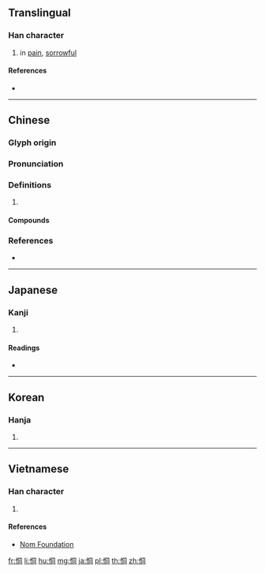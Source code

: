 ==Translingual==

===Han character===
{{Han char|rn=61|rad=心|as=06|sn=9|four=97020|canj=PBMR|ids=⿰忄同}}

# in [[pain]], [[sorrowful]]

====References====
* {{Han ref|kx=0385.130|dkj=10594|dj=0717.030|hdz=42295.080|uh=606B|ud=24683|bh=ABF0|bd=44016}}

----

==Chinese==
{{zh-forms}}

===Glyph origin===
{{Han etym}}

===Pronunciation===
{{zh-pron
|m=dòng
|c=dung6,tung1
|mc=y
|oc=y
|cat=
}}

===Definitions===
{{zh-hanzi}}

# {{rfdef|zh}}

====Compounds====
{{zh-der|哀恫|恫喝|恫嚇|恫疑虛喝|恫疑虛猲|恫瘝|恫瘝在抱|恫瘝在身|憁恫|虛聲恫嚇}}

===References===
* {{R:yue:Hanzi}}

----

==Japanese==

===Kanji===
{{ja-kanji|grade=|rs=心06}}

# {{defn|lang=ja|sort=心06}}

====Readings====
* {{ja-readings|goon=[[ず]] (zu), [[ずう]] (zū), [[つう]] (tsū)|kanon=[[とう]] (tō)|kanyoon=[[どう]] (dō)|kun=[[いたむ]] (itamu)}}

----

==Korean==

===Hanja===
{{ko-hanja|hangeul=통|eumhun=|rv=tong|mr=t'ong|y=thong}}

# {{defn|lang=ko|sort=心06}}

----

==Vietnamese==

===Han character===
{{vi-hantu|[[động]], [[thông]]|rs=心06}}

# {{defn|lang=vi|sort=心06}}

====References====
* [http://nomfoundation.org/common/nom_details.php?codepoint=606b Nom Foundation]

[[fr:恫]]
[[li:恫]]
[[hu:恫]]
[[mg:恫]]
[[ja:恫]]
[[pl:恫]]
[[th:恫]]
[[zh:恫]]